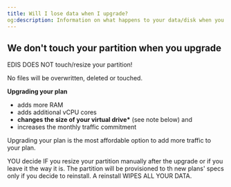 ```yaml
---
title: Will I lose data when I upgrade?
og:description: Information on what happens to your data/disk when you upgrade a plan.
---
```


## We don't touch your partition when you upgrade

EDIS DOES NOT touch/resize your partition!

No files will be overwritten, deleted or touched.

**Upgrading your plan**

- adds more RAM
- adds additional vCPU cores
- **changes the size of your virtual drive\*** (see note below) and
- increases the monthly traffic commitment

Upgrading your plan is the most affordable option to add more traffic to your plan.&#x20;

<Note>
  YOU decide IF you resize your partition manually after the upgrade or if you
  leave it the way it is. The partition will be provisioned to th new plans'
  specs only if you decide to reinstall. A reinstall WIPES ALL YOUR DATA.
</Note>
